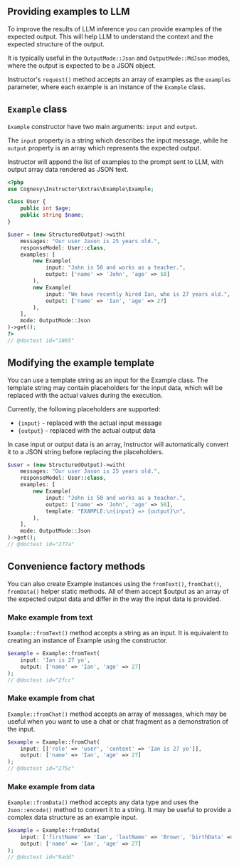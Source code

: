 ## Providing examples to LLM

To improve the results of LLM inference you can provide examples of the expected output.
This will help LLM to understand the context and the expected structure of the output.

It is typically useful in the `OutputMode::Json` and `OutputMode::MdJson` modes, where the output
is expected to be a JSON object.

Instructor's `request()` method accepts an array of examples as the `examples` parameter,
where each example is an instance of the `Example` class.


## `Example` class

`Example` constructor have two main arguments: `input` and `output`.

The `input` property is  a string which describes the input message, while he `output`
property is an array which represents the expected output.

Instructor will append the list of examples to the prompt sent to LLM, with output
array data rendered as JSON text.

```php
<?php
use Cognesy\Instructor\Extras\Example\Example;

class User {
    public int $age;
    public string $name;
}

$user = (new StructuredOutput)->with(
    messages: "Our user Jason is 25 years old.",
    responseModel: User::class,
    examples: [
        new Example(
            input: "John is 50 and works as a teacher.",
            output: ['name' => 'John', 'age' => 50]
        ),
        new Example(
            input: "We have recently hired Ian, who is 27 years old.",
            output: ['name' => 'Ian', 'age' => 27]
        ),
    ],
    mode: OutputMode::Json
)->get();
?>
// @doctest id="1865"
```

## Modifying the example template

You can use a template string as an input for the Example class. The template string
may contain placeholders for the input data, which will be replaced with the actual
values during the execution.

Currently, the following placeholders are supported:
 - `{input}` - replaced with the actual input message
 - `{output}` - replaced with the actual output data

In case input or output data is an array, Instructor will automatically convert it to
a JSON string before replacing the placeholders.

```php
$user = (new StructuredOutput)->with(
    messages: "Our user Jason is 25 years old.",
    responseModel: User::class,
    examples: [
        new Example(
            input: "John is 50 and works as a teacher.",
            output: ['name' => 'John', 'age' => 50],
            template: "EXAMPLE:\n{input} => {output}\n",
        ),
    ],
    mode: OutputMode::Json
)->get();
// @doctest id="277a"
```


## Convenience factory methods

You can also create Example instances using the `fromText()`, `fromChat()`, `fromData()`
helper static methods. All of them accept $output as an array of the expected output data
and differ in the way the input data is provided.

### Make example from text

`Example::fromText()` method accepts a string as an input. It is equivalent to creating
an instance of Example using the constructor.

```php
$example = Example::fromText(
    input: 'Ian is 27 yo',
    output: ['name' => 'Ian', 'age' => 27]
);
// @doctest id="2fcc"
```

### Make example from chat

`Example::fromChat()` method accepts an array of messages, which may be useful when
you want to use a chat or chat fragment as a demonstration of the input.

```php
$example = Example::fromChat(
    input: [['role' => 'user', 'content' => 'Ian is 27 yo']],
    output: ['name' => 'Ian', 'age' => 27]
);
// @doctest id="275c"
```

### Make example from data

`Example::fromData()` method accepts any data type and uses the `Json::encode()` method to
convert it to a string. It may be useful to provide a complex data structure as an example
input.

```php
$example = Example::fromData(
    input: ['firstName' => 'Ian', 'lastName' => 'Brown', 'birthData' => '1994-01-01'],
    output: ['name' => 'Ian', 'age' => 27]
);
// @doctest id="9add"
```
